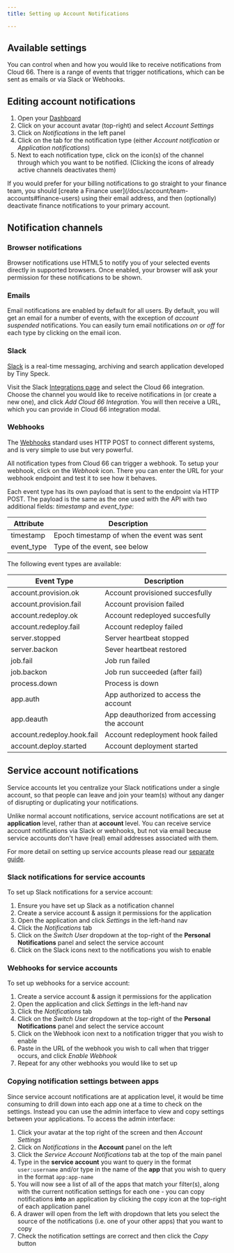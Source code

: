 ```yaml
---
title: Setting up Account Notifications

---
```


## Available settings

You can control when and how you would like to receive notifications from Cloud 66. There is a range of events that trigger notifications, which can be sent as emails or via Slack or Webhooks.

## Editing account notifications

1. Open your [Dashboard](https://app.cloud66.com/dashboard)
2. Click on your account avatar (top-right) and select *Account Settings*
3. Click on *Notifications* in the left panel
4. Click on the tab for the notification type (either *Account notification* or *Application notifications*)
5. Next to each notification type, click on the icon(s) of the channel through which you want to be notified. (Clicking the icons of already active channels deactivates them)

<Callout type="info" title="Billing notifications">
 If you would prefer for your billing notifications to go straight to your finance team, you should [create a Finance user](/docs/account/team-accounts#finance-users) using their email address, and then (optionally) deactivate finance notifications to your primary account. 
</Callout>

## Notification channels

### Browser notifications

Browser notifications use HTML5 to notify you of your selected events directly in supported browsers. Once enabled, your browser will ask your permission for these notifications to be shown.

### Emails

Email notifications are enabled by default for all users. By default, you will get an email for a number of events, with the exception of _account suspended_ notifications. You can easily turn email notifications _on_ or _off_ for each type by clicking on the email icon.

### Slack

[Slack](https://slack.com/) is a real-time messaging, archiving and search application developed by Tiny Speck.

Visit the Slack [Integrations page](https://slack.com/integrations) and select the Cloud 66 integration. Choose the channel you would like to receive notifications in (or create a new one), and click _Add Cloud 66 Integration_. You will then receive a URL, which you can provide in Cloud 66 integration modal.

### Webhooks

The [Webhooks](https://www.webhooks.org/) standard uses HTTP POST to connect different systems, and is very simple to use but very powerful.

All notification types from Cloud 66 can trigger a webhook. To setup your webhook, click on the _Webhook_ icon. There you can enter the URL for your webhook endpoint and test it to see how it behaves.

Each event type has its own payload that is sent to the endpoint via HTTP POST. The payload is the same as the one used with the API with two additional fields: _timestamp_ and _event_type_:

|Attribute|Description|
|--- |--- |
|timestamp|Epoch timestamp of when the event was sent|
|event_type|Type of the event, see below|

The following event types are available:

|Event Type|Description|
|--- |--- |
|account.provision.ok|Account provisioned succesfully|
|account.provision.fail|Account provision failed|
|account.redeploy.ok|Account redeployed succesfully|
|account.redeploy.fail|Account redeploy failed|
|server.stopped|Server heartbeat stopped|
|server.backon|Sever heartbeat restored|
|job.fail|Job run failed|
|job.backon|Job run succeeded (after fail)|
|process.down|Process is down|
|app.auth|App authorized to access the account|
|app.deauth|App deauthorized from accessing the account|
|account.redeploy.hook.fail|Account redeployment hook failed|
|account.deploy.started|Account deployment started|

## Service account notifications

Service accounts let you centralize your Slack notifications under a single account, so that people can leave and join your team(s) without any danger of disrupting or duplicating your notifications. 

Unlike normal account notifications, service account notifications are set at **application** level, rather than at **account** level. You can receive service account notifications via Slack or webhooks, but not via email because service accounts don't have (real) email addresses associated with them. 

For more detail on setting up service accounts please read our [separate guide](/docs/account/service-accounts).

### Slack notifications for service accounts

To set up Slack notifications for a service account:

1. Ensure you have set up Slack as a notification channel
2. Create a service account & assign it permissions for the application
3. Open the application and click *Settings* in the left-hand nav
4. Click the *Notifications* tab
5. Click on the *Switch User* dropdown at the top-right of the **Personal Notifications** panel and select the service account
6. Click on the Slack icons next to the notifications you wish to enable

### Webhooks for service accounts

To set up webhooks for a service account:

1. Create a service account & assign it permissions for the application
2. Open the application and click *Settings* in the left-hand nav
3. Click the *Notifications* tab
4. Click on the *Switch User* dropdown at the top-right of the **Personal Notifications** panel and select the service account
5. Click on the Webhook icon next to a notification trigger that you wish to enable
6. Paste in the URL of the webhook you wish to call when that trigger occurs, and click *Enable Webhook*
7. Repeat for any other webhooks you would like to set up

### Copying notification settings between apps

Since service account notifications are at application level, it would be time consuming to drill down into each app one at a time to check on the settings. Instead you can use the admin interface to view and copy settings between your applications. To access the admin interface:

1. Click your avatar at the top right of the screen and then *Account Settings*
2. Click on *Notifications* in the **Account** panel on the left
3. Click the *Service Account Notifications* tab at the top of the main panel
4. Type in the **service account** you want to query in the format `user:username` and/or type in the name of the **app** that you wish to query in the format `app:app-name` 
5. You will now see a list of all of the apps that match your filter(s), along with the current notification settings for each one - you can copy notifications **into** an application by clicking the copy icon at the top-right of each application panel
6. A drawer will open from the left with dropdown that lets you select the source of the notifications (i.e. one of your other apps) that you want to copy
7. Check the notification settings are correct and then click the *Copy* button
